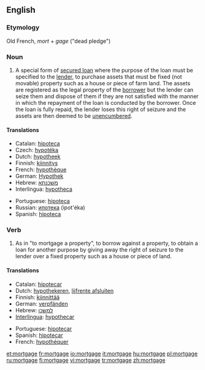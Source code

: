 {{wikipedia}}
==English==

===Etymology===
Old French, ''mort'' + ''gage'' ("dead pledge")

===Noun===
{{en-noun}}
# A special form of [[secured loan]] where the purpose of the loan must be specified to the [[lender]], to purchase assets that must be fixed (not movable) property such as a house or piece of farm land. The assets are registered as the legal property of the [[borrower]] but the lender can seize them and dispose of them if they are not satisfied with the manner in which the repayment of the loan is conducted by the borrower.  Once the loan is fully repaid, the lender loses this right of seizure and the assets are then deemed to be [[unencumbered]].

====Translations====
{{trans-top|special form of secured loan}}
*Catalan: [[hipoteca]] {{f}}
*Czech: [[hypotéka]] {{f}}
*Dutch: [[hypotheek]] {{m}}
*Finnish: [[kiinnitys]]
*French: [[hypothèque]] {{f}}
*German: [[Hypothek]] {{f}}
*Hebrew: [[משכנתא]] {{romanization of Hebrew|mashkánta}} {{f}}
*Interlingua: [[hypotheca]]
{{trans-mid}}
*Portuguese: [[hipoteca]] {{f}}
*Russian: [[ипотека]] (ipot'éka) {{f}}
*Spanish: [[hipoteca]] {{f}}
{{trans-bottom}}

===Verb===
{{en-verb|mortgag|ing}}

# As in "to mortgage a property", to borrow against a property, to obtain a loan for another purpose by giving away the right of seizure to the lender over a fixed property such as a house or piece of land.

====Translations====
{{trans-top|to borrow against a property}}
*Catalan: [[hipotecar]]
*Dutch: [[hypothekeren]], [[lijfrente afsluiten]]
*Finnish: [[kiinnittää]]
*German: [[verpfänden]]
*Hebrew: [[למשכן]] {{romanization of Hebrew|lemashkén}}
*[[Interlingua]]: [[hypothecar]]
{{trans-mid}}
*Portuguese: [[hipotecar]]
*Spanish: [[hipotecar]]
*French: [[hypothéquer]]
{{trans-bottom}}

[[et:mortgage]]
[[fr:mortgage]]
[[io:mortgage]]
[[it:mortgage]]
[[hu:mortgage]]
[[pl:mortgage]]
[[ru:mortgage]]
[[fi:mortgage]]
[[vi:mortgage]]
[[tr:mortgage]]
[[zh:mortgage]]